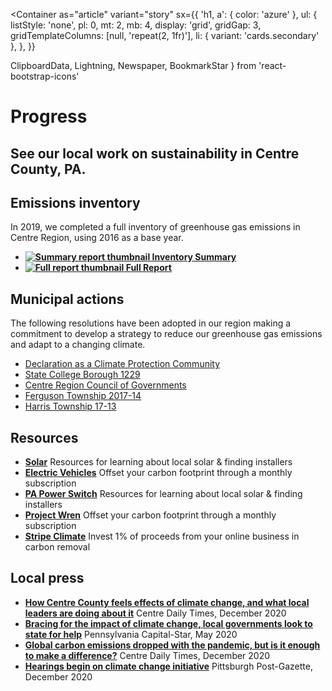 
<Container
  as="article"
  variant="story"
  sx={{
    'h1, a': { color: 'azure' },
    ul: {
      listStyle: 'none',
      pl: 0,
      mt: 2,
      mb: 4,
      display: 'grid',
      gridGap: 3,
      gridTemplateColumns: [null, 'repeat(2, 1fr)'],
      li: { variant: 'cards.secondary' },
    },
  }}
>
  ClipboardData,
  Lightning,
  Newspaper,
  BookmarkStar
} from 'react-bootstrap-icons'

# Progress

## See our local work on sustainability in Centre County, PA.

## Emissions inventory <ClipboardData />

In 2019, we completed a full inventory of greenhouse gas emissions in Centre Region, using 2016 as a base year.

- **[<Image src="/progress/ghg_summary.jpg" width={500} height={647} alt="Summary report thumbnail" /> Inventory Summary](/progress/ghg_summary.pdf)**
- **[<Image src="/progress/ghg_report.jpg" width={500} height={647} alt="Full report thumbnail" /> Full Report](/progress/ghg_report.pdf)**

## Municipal actions <Lightning />

The following resolutions have been adopted in our region making a commitment to develop a strategy to reduce our greenhouse gas emissions and adapt to a changing climate.

- [Declaration as a Climate Protection Community](/res_protection.pdf)
- [State College Borough 1229](/res_borough.pdf)
- [Centre Region Council of Governments](/res_cog.pdf)
- [Ferguson Township 2017-14](/progress/res_ferguson.pdf)
- [Harris Township 17-13](/progress/res_harris.pdf)

## Resources <BookmarkStar />

- **[Solar](/solar)**
  Resources for learning about local solar & finding installers
- **[Electric Vehicles](/electric-vehicles)**
  Offset your carbon footprint through a monthly subscription
- **[PA Power Switch](https://www.papowerswitch.com)**
  Resources for learning about local solar & finding installers
- **[Project Wren](https://projectwren.com)**
  Offset your carbon footprint through a monthly subscription
- **[Stripe Climate](https://stripe.com/climate)**
  Invest 1% of proceeds from your online business in carbon removal

## Local press <Newspaper />

- **[How Centre County feels effects of climate change, and what local leaders are doing about it](https://www.centredaily.com/news/local/community/article247401845.html)**
  Centre Daily Times, December 2020
- **[Bracing for the impact of climate change, local governments look to state for help](https://www.penncapital-star.com/energy-environment/bracing-for-the-impact-of-climate-change-local-governments-look-to-state-for-help/)**
  Pennsylvania Capital-Star, May 2020
- **[Global carbon emissions dropped with the pandemic, but is it enough to make a difference?](https://centredaily.com/news/local/article247531850.html)**
  Centre Daily Times, December 2020
- **[Hearings begin on climate change initiative](https://www.post-gazette.com/news/environment/2020/12/08/pennsylvania-hearings-begin-climate-change-initiative-greenhouse-gas/stories/202012080119)**
  Pittsburgh Post-Gazette, December 2020
